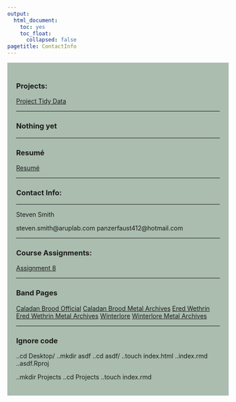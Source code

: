 ```yaml
---
output:
  html_document:
    toc: yes
    toc_float:
      collapsed: false
pagetitle: ContactInfo
---
```



<style type="text/css">
.main-container {
  max-width:1800px;
  margin-left: auto;
  margin-right; auto;
}
</style>

<style>
div.gray { background-color:#aabdaf; border-radius: Spx; padding: 20px;}
</style>
<div class = "gray">

### Projects:

[Project Tidy Data](https://github.com/SvenSmith412/SvenSmith412.github.io/blob/master/Final_Tidy_Data.csv)


___


### Nothing yet

___

### Resumé

[Resumé](https://github.com/SvenSmith412/SvenSmith412.github.io/blob/master/Steven_Resum%C3%A9_2021.docx)

___

### Contact Info:

___

Steven Smith

steven.smith@aruplab.com
panzerfaust412@hotmail.com

___

### Course Assignments:

[Assignment 8](https://raw.githubusercontent.com/SvenSmith412/Data_Course_SMITH/main/Assignments/Assignment_8/Assignment_8.html)

___

### Band Pages
[Caladan Brood Official](https://caladanbrood.bandcamp.com/album/echoes-of-battle)
[Caladan Brood Metal Archives](https://www.metal-archives.com/bands/Caladan_Brood/3540359903)
[Ered Wethrin](https://eredwethrin.bandcamp.com/)
[Ered Wethrin Metal Archives](https://www.metal-archives.com/bands/Ered_Wethrin/3540372957)
[Winterlore](https://winterlore.bandcamp.com/)
[Winterlore Metal Archives](https://www.metal-archives.com/bands/Winterlore/58061)

___

### Ignore code

..cd Desktop/
..mkdir asdf
..cd asdf/
..touch index.html  ..index.rmd ..asdf.Rproj

..mkdir Projects
..cd Projects
..touch index.rmd

